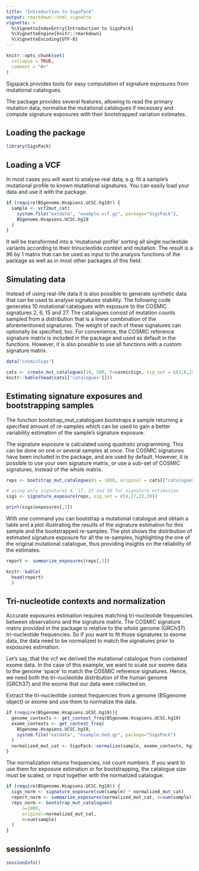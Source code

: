 ```yaml
---
title: "Introduction to SigsPack"
output: rmarkdown::html_vignette
vignette: >
  %\VignetteIndexEntry{Introduction to SigsPack}
  %\VignetteEngine{knitr::rmarkdown}
  %\VignetteEncoding{UTF-8}
---
```


```r
knitr::opts_chunk$set(
  collapse = TRUE,
  comment = "#>"
)
```

Sigspack provides tools for easy computation of signature exposures from 
mutational catalogues. 

The package provides several features, allowing to read 
the primary mutation data, normalise the mutational catalogues if necessary and
compute signature exposures with their bootstrapped variation estimates.


## Loading the package

```r
library(SigsPack)
```

## Loading a VCF

In most cases you will want to analyse real data, e.g. fit a sample's mutational
profile to known mutational signatures. You can easily load your data and use it
with the package.

```r
if (require(BSgenome.Hsapiens.UCSC.hg19)) {
  sample <- vcf2mut_cat(
    system.file("extdata", "example.vcf.gz", package="SigsPack"),
    BSgenome.Hsapiens.UCSC.hg19
  )
}
```

It will be transformed into a 'mutational profile' sorting all single nucleotide
variants according to their trinucleotide context and mutation. The result is a 
96 by 1 matrix that can be used as input to the analysis functions of the
package as well as in most other packages of this field.

## Simulating data

Instead of using real-life data it is also possible to generate 
synthetic data that can be used to analyse signatures stability. 
The following code generates 10 mutational catalogues  with exposure to the 
COSMIC signatures 2, 6, 15 and 27. The catalogues consist of mutation counts 
sampled from a distribution that is a linear combination of the aforementioned 
signatures. The weight of each of these signatures can optionally be specified, 
too. For convenience, the COSMIC reference signature matrix is included in the
package and used as default in the functions. However, it is also possible to 
use all functions with a custom signature matrix.
```r
data("cosmicSigs")

cats <- create_mut_catalogues(10, 500, P=cosmicSigs, sig_set = c(2,6,15,27))
knitr::kable(head(cats[['catalogues']]))

```


## Estimating signature exposures and bootstrapping samples

The function bootstrap_mut_catalogues bootstraps a sample returning a specified
amount of re-samples which can be used to gain a better variability estimation 
of the sample’s signature exposure.

The signature exposure is calculated using quadratic programming. This can be 
done on one or several samples at once. The COSMIC signatures have been included
in the package, and are used by default. However, it is possible to use your own
signature matrix, or use a sub-set of COSMIC signatures, instead of the whole 
matrix.
```r

reps <- bootstrap_mut_catalogues(n = 1000, original = cats[["catalogues"]][,1])

# using only signatures 4, 17, 23 and 30 for signature estimation
sigs <- signature_exposure(reps, sig_set = c(4,17,23,30))

print(sigs$exposures[,1])
```

With one command you can bootstrap a mutational catalogue and obtain a table and
a plot illustrating the results of the signature estimation for this sample and 
the bootstrapped re-samples. The plot shows the distribution of estimated 
signature exposure for all the re-samples, highlighting the one of the original 
mutational catalogue, thus providing insights on the reliability of the 
estimates.
```r

report <- summarize_exposures(reps[,1])

knitr::kable(
  head(report)
  )

```

## Tri-nucleotide contexts and normalization
Accurate exposures estimation requires matching tri-nucleotide frequencies 
between observations and the signature matrix. The COSMIC signature matrix 
provided in the package is relative to the whole genome (GRCh37) tri-nucleotide 
frequencies. So if you want to fit those signatures to exome data, the data need
to be normalized to match the signatures prior to exposures estimation. 

Let's say, that the vcf we derived the mutational catalogue from contained exome
data. In the case of this example, we want to scale our exome data to the
genome 'space' to match the COSMIC reference signatures. Hence, we need both the 
tri-nucleotide distribution of the human genome (GRCh37) and the exome that our 
data were collected on.

Extract the tri-nucleotide context frequencies from a genome (BSgenome 
object) or exome and use them to normalize the data.
```r
if (require(BSgenome.Hsapiens.UCSC.hg19)){
  genome_contexts <- get_context_freq(BSgenome.Hsapiens.UCSC.hg19)
  exome_contexts <- get_context_freq(
    BSgenome.Hsapiens.UCSC.hg19,
    system.file("extdata", "example.bed.gz", package="SigsPack")
  )
  normalized_mut_cat <- SigsPack::normalize(sample, exome_contexts, hg19context_freq)
}
```

The normalization returns frequencies, not count numbers. If you want to use them
for exposure estimation or for bootstrapping, the catalogue size must be scaled,
or input together with the normalized catalogue.
```r
if (require(BSgenome.Hsapiens.UCSC.hg19)) {
  sigs_norm <- signature_exposure(sum(sample) * normalized_mut_cat)
  report_norm <- summarize_exposures(normalized_mut_cat, m=sum(sample))
  reps_norm <- bootstrap_mut_catalogues(
      n=1000,
      original=normalized_mut_cat, 
      m=sum(sample)
  )
}
```

## sessionInfo
```r
sessionInfo()
```
